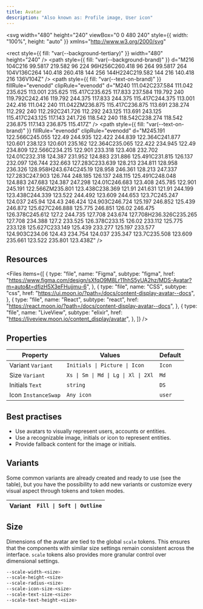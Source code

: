 ```yaml
---
title: Avatar
description: "Also known as: Profile image, User icon"
---
```


<svg
  width="480"
  height="240"
  viewBox="0 0 480 240"
  style={{ width: "100%", height: "auto" }}
  xmlns="http://www.w3.org/2000/svg"
>
  <rect
    style={{ fill: "var(--background-tertiary)" }}
    width="480"
    height="240"
  />
  <path
    style={{ fill: "var(--background-brand)" }}
    d="M216 104C216 99.5817 219.582 96 224 96H256C260.418 96 264 99.5817 264 104V136C264 140.418 260.418 144 256 144H224C219.582 144 216 140.418 216 136V104Z"
  />
  <path
    style={{ fill: "var(--text-on-brand)" }}
    fillRule="evenodd"
    clipRule="evenodd"
    d="M240 111.042C237.584 111.042 235.625 113.001 235.625 115.417C235.625 117.833 237.584 119.792 240 119.792C242.416 119.792 244.375 117.833 244.375 115.417C244.375 113.001 242.416 111.042 240 111.042ZM236.875 115.417C236.875 113.691 238.274 112.292 240 112.292C241.726 112.292 243.125 113.691 243.125 115.417C243.125 117.143 241.726 118.542 240 118.542C238.274 118.542 236.875 117.143 236.875 115.417Z"
  />
  <path
    style={{ fill: "var(--text-on-brand)" }}
    fillRule="evenodd"
    clipRule="evenodd"
    d="M245.191 122.566C245.055 122.49 244.935 122.422 244.839 122.364C241.877 120.601 238.123 120.601 235.162 122.364C235.065 122.422 234.945 122.49 234.809 122.566C234.215 122.901 233.318 123.408 232.702 124.01C232.318 124.387 231.952 124.883 231.886 125.491C231.815 126.137 232.097 126.744 232.663 127.283C233.639 128.213 234.811 128.958 236.326 128.958H243.674C245.19 128.958 246.361 128.213 247.337 127.283C247.903 126.744 248.185 126.137 248.115 125.491C248.048 124.883 247.683 124.387 247.298 124.01C246.683 123.408 245.785 122.901 245.191 122.566ZM235.801 123.438C238.369 121.91 241.631 121.91 244.199 123.438C244.339 123.522 244.492 123.609 244.653 123.7C245.247 124.037 245.94 124.43 246.424 124.903C246.724 125.197 246.852 125.439 246.872 125.627C246.888 125.775 246.851 126.02 246.475 126.378C245.612 127.2 244.735 127.708 243.674 127.708H236.326C235.265 127.708 234.388 127.2 233.525 126.378C233.15 126.02 233.112 125.775 233.128 125.627C233.149 125.439 233.277 125.197 233.577 124.903C234.06 124.43 234.754 124.037 235.347 123.7C235.508 123.609 235.661 123.522 235.801 123.438Z"
  />
</svg>

## Resources

<Files
  items={[
    {
      type: "file",
      name: "Figma",
      subtype: "figma",
      href: "https://www.figma.com/design/sXfqO9M8Lr11hhS5yUA2hz/MDS-Avatar?m=auto&t=dfjzH5X3eFHujjmu-6",
    },
    {
      type: "file",
      name: "CSS",
      subtype: "css",
      href: "https://ui.moon.io/?path=/docs/content-display-avatar--docs",
    },
    {
      type: "file",
      name: "React",
      subtype: "react",
      href: "https://react.moon.io/?path=/docs/content-display-avatar--docs",
    },
    {
      type: "file",
      name: "LiveView",
      subtype: "elixir",
      href: "https://liveview.moon.io/content_display/avatar",
    },
  ]}
/>

## Properties

| **Property**        | **Values**                          | **Default** |
| ------------------- | ----------------------------------- | ----------- |
| Variant `Variant`   | `Initials \| Picture \| Icon`       | `Icon`      |
| Size `Variant`      | `Xs \| Sm \| Md \| Lg \| Xl \| 2Xl` | `Md`        |
| Initials `Text`     | `string`                            | `DS`        |
| Icon `InstanceSwap` | `Any icon`                          | `user`      |

## Best practises

- Use avatars to visually represent users, accounts or entities.
- Use a recognizable image, initials or icon to represent entities.
- Provide fallback content for the image or initials.

## Variants

Some common variants are already created and ready to use (see the table), but you have the possibility to add new variants or customize every visual aspect through tokens and token modes.

| **Variant** | `Fill \| Soft \| Outline` |
| ----------- | ------------------------- |

## Size

Dimensions of the avatar are tied to the global `scale` tokens. This ensures that the components with similar size settings remain consistent across the interface. `scale` tokens also provides more granular control over dimensional settings.

```css:scale.css showLineNumbers
--scale-width-<size>
--scale-height-<size>
--scale-radius-<size>
--scale-icon-size-<size>
--scale-text-size-<size>
--scale-text-height-<size>
```
